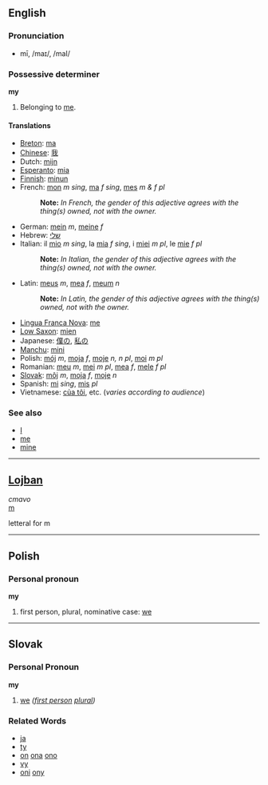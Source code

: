 ==English==

===Pronunciation===
* mī, /maɪ/, /maI/

===Possessive determiner===
'''my'''

#Belonging to [[me]].

====Translations====
*[[Breton]]: [[ma]]
*[[Chinese]]: [[我]]
*Dutch: [[mijn]]
*[[Esperanto]]: [[mia]]
*[[Finnish]]: [[minun]]
*French: [[mon]] ''m sing'', [[ma]] ''f sing'', [[mes]] ''m & f pl''
*:'''Note:''' ''In French, the gender of this adjective agrees with the thing(s) owned, not with the owner.''
*German: [[mein]] ''m'', [[meine]] ''f''
*Hebrew: [[שלי]]
*Italian: il [[mio]] ''m sing'', la [[mia]] ''f sing'', i [[miei]] ''m pl'', le [[mie]] ''f pl''
*:'''Note:''' ''In Italian, the gender of this adjective agrees with the thing(s) owned, not with the owner.''
*Latin: [[meus]] ''m'', [[mea]] ''f'', [[meum]] ''n''
*:'''Note:''' ''In Latin, the gender of this adjective agrees with the thing(s) owned, not with the owner.''
*[[Lingua Franca Nova]]: [[me]]
*[[Low Saxon]]: [[mien]]
*Japanese: [[僕の]], [[私の]]
*[[Manchu]]: [[mini]]
*Polish: [[mój]] ''m'', [[moja]] ''f'', [[moje]] ''n, n pl'', [[moi]] ''m pl''
*Romanian: [[meu]] ''m'', [[mei]] ''m pl'', [[mea]] ''f'', [[mele]] ''f pl''
*[[Slovak]]: [[môj]] ''m'', [[moja]] ''f'', [[moje]] ''n''
*Spanish: [[mi#Spanish|mi]] ''sing'', [[mis#Spanish|mis]] ''pl''
*Vietnamese: [[của tôi]], etc. (''varies according to audience'')

===See also===
*[[I]]
*[[me]]
*[[mine]]

----

==[[Lojban]]==
''cmavo''<br>
[[m]]

letteral for m

----

==Polish==
===Personal pronoun===
'''my'''

# first person, plural, nominative case: [[we]]

----

==Slovak==
===Personal Pronoun===
'''my'''

# [[we]] ''([[first person]] [[plural]])''

===Related Words===
*[[ja]]
*[[ty]]
*[[on]] [[ona]] [[ono]]
*[[vy]]
*[[oni]] [[ony]]